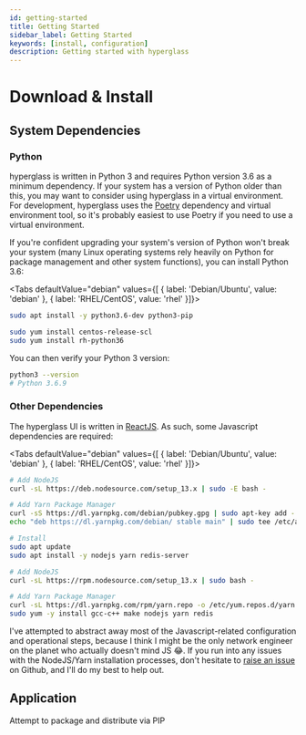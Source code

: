 ```yaml
---
id: getting-started
title: Getting Started
sidebar_label: Getting Started
keywords: [install, configuration]
description: Getting started with hyperglass
---
```



# Download & Install

## System Dependencies

### Python
hyperglass is written in Python 3 and requires Python version 3.6 as a minimum dependency. If your system has a version of Python older than this, you may want to consider using hyperglass in a virtual environment. For development, hyperglass uses the [Poetry](https://python-poetry.org/) dependency and virtual environment tool, so it's probably easiest to use Poetry if you need to use a virtual environment.

If you're confident upgrading your system's version of Python won't break your system (many Linux operating systems rely heavily on Python for package management and other system functions), you can install Python 3.6:

<Tabs
  defaultValue="debian"
  values={[
    { label: 'Debian/Ubuntu', value: 'debian' },
    { label: 'RHEL/CentOS', value: 'rhel' }]}>

<TabItem value="debian">

```bash
sudo apt install -y python3.6-dev python3-pip
```

</TabItem>

<TabItem value="rhel">

```bash
sudo yum install centos-release-scl
sudo yum install rh-python36
```

</TabItem>

</Tabs>

You can then verify your Python 3 version:

```bash
python3 --version
# Python 3.6.9
```

### Other Dependencies
The hyperglass UI is written in [ReactJS](https://reactjs.org/). As such, some Javascript dependencies are required:

<Tabs
  defaultValue="debian"
  values={[
    { label: 'Debian/Ubuntu', value: 'debian' },
    { label: 'RHEL/CentOS', value: 'rhel' }]}>

<TabItem value="debian">

```bash
# Add NodeJS
curl -sL https://deb.nodesource.com/setup_13.x | sudo -E bash -

# Add Yarn Package Manager
curl -sS https://dl.yarnpkg.com/debian/pubkey.gpg | sudo apt-key add -
echo "deb https://dl.yarnpkg.com/debian/ stable main" | sudo tee /etc/apt/sources.list.d/yarn.list

# Install
sudo apt update
sudo apt install -y nodejs yarn redis-server
```

</TabItem>

<TabItem value="rhel">

```bash
# Add NodeJS
curl -sL https://rpm.nodesource.com/setup_13.x | sudo bash -

# Add Yarn Package Manager
curl -sL https://dl.yarnpkg.com/rpm/yarn.repo -o /etc/yum.repos.d/yarn.repo
sudo yum -y install gcc-c++ make nodejs yarn redis
```

</TabItem>

</Tabs>

<Admonition type="tip" title="From the developer" iconType="emoji">
I've attempted to abstract away most of the Javascript-related configuration and operational steps, because I think I might be the only network engineer on the planet who actually doesn't mind JS 😂. If you run into any issues with the NodeJS/Yarn installation processes, don't hesitate to <a href="https://github.com/checktheroads/hyperglass/issues">raise an issue</a> on Github, and I'll do my best to help out.
</Admonition>

## Application 

<Admonition type="important" title="To Do" iconType="emoji">
    Attempt to package and distribute via PIP
</Admonition>


